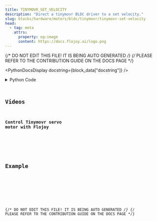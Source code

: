 ```yaml
---
title: TINYMOVR_SET_VELOCITY
description: "Direct a tinymovr BLDC driver to a set velocity."
slug: blocks/hardware/motors/bldc/tinymovr/tinymovr-set-velocity
head:
  - tag: meta
    attrs:
      property: og:image
      content: https://docs.flojoy.ai/logo.png
---
```


{/* DO NOT EDIT THIS FILE! IT IS BEING AUTO GENERATED */}
{/* PLEASE REFER TO THE CONTRIBUTION GUIDE ON THE DOCS PAGE */}


<PythonDocsDisplay docstring={block_data["docstring"]} />
<details>
<summary>Python Code</summary>



<Code code={pythonCode} lang="py" wrap theme="dracula" />

[Find this Flojoy Block on GitHub](https://github.com/flojoy-ai/blocks/blob/main/blocks/HARDWARE/MOTORS/BLDC/TINYMOVR/TINYMOVR_SET_VELOCITY/TINYMOVR_SET_VELOCITY.py)

</details>

## Videos


### Control Tinymovr servo motor with Flojoy

<div className="not-content">
  <YouTube id="https://www.youtube.com/watch?v=T3MGvO0hdL8" />
</div>

## Example


<GetHelpWidget />


<AppDisplay app={app} blockName="TINYMOVR_SET_VELOCITY" client:visible />


<Example />

{/* DO NOT EDIT THIS FILE! IT IS BEING AUTO GENERATED */}
{/* PLEASE REFER TO THE CONTRIBUTION GUIDE ON THE DOCS PAGE */}
